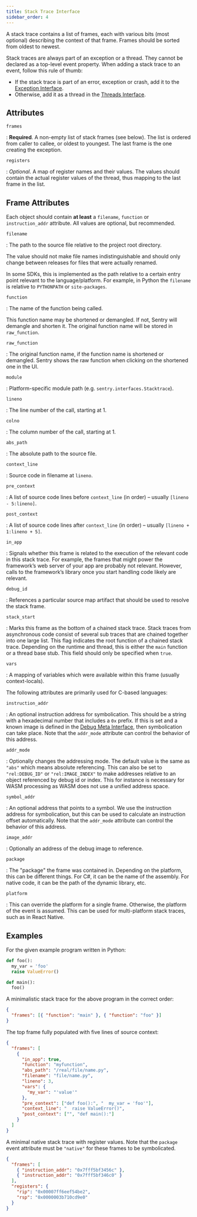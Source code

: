 ```yaml
---
title: Stack Trace Interface
sidebar_order: 4
---
```


A stack trace contains a list of frames, each with various bits (most optional)
describing the context of that frame. Frames should be sorted from oldest to
newest.

<Note><markdown>

Stack traces are always part of an exception or a thread. They cannot be
declared as a top-level event property. When adding a stack trace to an event,
follow this rule of thumb:

- If the stack trace is part of an error, exception or crash, add it to the [Exception Interface](/sdk/event-payloads/exception/).
- Otherwise, add it as a thread in the [Threads Interface](/sdk/event-payloads/threads/).

</markdown></Note>

## Attributes

`frames`

: **Required**. A non-empty list of stack frames (see below). The list is
ordered from caller to callee, or oldest to youngest. The last frame is the
one creating the exception.

`registers`

: _Optional_. A map of register names and their values. The values should
contain the actual register values of the thread, thus mapping to the last
frame in the list.

## Frame Attributes

Each object should contain **at least** a `filename`, `function` or
`instruction_addr` attribute. All values are optional, but recommended.

`filename`

: The path to the source file relative to the project root directory.

The value should not make file names indistinguishable and should only change
between releases for files that were actually renamed.

In some SDKs, this is implemented as the path relative to a certain entry
point relevant to the language/platform. For example, in Python the `filename`
is relative to `PYTHONPATH` or `site-packages`.

`function`

: The name of the function being called.

This function name may be shortened or demangled. If not, Sentry will demangle
and shorten it. The original function name will be stored in `raw_function`.

`raw_function`

: The original function name, if the function name is shortened or demangled.
Sentry shows the raw function when clicking on the shortened one in the UI.

`module`

: Platform-specific module path (e.g. `sentry.interfaces.Stacktrace`).

`lineno`

: The line number of the call, starting at 1.

`colno`

: The column number of the call, starting at 1.

`abs_path`

: The absolute path to the source file.

`context_line`

: Source code in filename at `lineno`.

`pre_context`

: A list of source code lines before `context_line` (in order) – usually
`[lineno - 5:lineno]`.

`post_context`

: A list of source code lines after `context_line` (in order) – usually
`[lineno + 1:lineno + 5]`.

`in_app`

: Signals whether this frame is related to the execution of the relevant code
in this stack trace. For example, the frames that might power the framework’s
web server of your app are probably not relevant. However, calls to the
framework’s library once you start handling code likely are relevant.

`debug_id`

: References a particular source map artifact that should be used to resolve the
stack frame.

`stack_start`

: Marks this frame as the bottom of a chained stack trace. Stack traces from
asynchronous code consist of several sub traces that are chained together into
one large list. This flag indicates the root function of a chained stack trace.
Depending on the runtime and thread, this is either the `main` function or a
thread base stub. This field should only be specified when `true`.

`vars`

: A mapping of variables which were available within this frame (usually
context-locals).

The following attributes are primarily used for C-based languages:

`instruction_addr`

: An optional instruction address for symbolication. This should be a string
with a hexadecimal number that includes a `0x` prefix. If this is set and a
known image is defined in the [Debug Meta Interface](/sdk/event-payloads/debugmeta/), then
symbolication can take place.  Note that the `addr_mode` attribute can
control the behavior of this address.

`addr_mode`

: Optionally changes the addressing mode.  The default value is the same as `"abs"`
which means absolute referencing.  This can also be set to `"rel:DEBUG_ID"` or
`"rel:IMAGE_INDEX"` to make addresses relative to an object referenced by debug id
or index.  This for instance is necessary for WASM processing as WASM does not use
a unified address space.

`symbol_addr`

: An optional address that points to a symbol. We use the instruction
address for symbolication, but this can be used to calculate an instruction
offset automatically.  Note that the `addr_mode` attribute can
control the behavior of this address.

`image_addr`

: Optionally an address of the debug image to reference.

`package`

: The "package" the frame was contained in. Depending on the platform, this can
be different things. For C#, it can be the name of the assembly. For native
code, it can be the path of the dynamic library, etc.

`platform`

: This can override the platform for a single frame. Otherwise, the platform of
the event is assumed. This can be used for multi-platform stack traces, such
as in React Native.

## Examples

For the given example program written in Python:

```python
def foo():
  my_var = 'foo'
  raise ValueError()

def main():
  foo()
```

A minimalistic stack trace for the above program in the correct order:

```json
{
  "frames": [{ "function": "main" }, { "function": "foo" }]
}
```

The top frame fully populated with five lines of source context:

```json
{
  "frames": [
    {
      "in_app": true,
      "function": "myfunction",
      "abs_path": "/real/file/name.py",
      "filename": "file/name.py",
      "lineno": 3,
      "vars": {
        "my_var": "'value'"
      },
      "pre_context": ["def foo():", "  my_var = 'foo'"],
      "context_line": "  raise ValueError()",
      "post_context": ["", "def main():"]
    }
  ]
}
```

A minimal native stack trace with register values. Note that the `package` event
attribute must be `"native"` for these frames to be symbolicated.

```json
{
  "frames": [
    { "instruction_addr": "0x7fff5bf3456c" },
    { "instruction_addr": "0x7fff5bf346c0" }
  ],
  "registers": {
    "rip": "0x00007ff6eef54be2",
    "rsp": "0x0000003b710cd9e0"
  }
}
```
